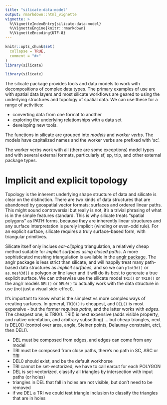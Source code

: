 ```yaml
---
title: "silicate-data-model"
output: rmarkdown::html_vignette
vignette: >
  %\VignetteIndexEntry{silicate-data-model}
  %\VignetteEngine{knitr::rmarkdown}
  %\VignetteEncoding{UTF-8}
---
```


```r
knitr::opts_chunk$set(
  collapse = TRUE,
  comment = "#>"
)
library(silicate)
```

```r
library(silicate)
```

The silicate package provides tools and data models to work with decompositions of complex data types. The primary examples of use are
with spatial data layers and most silicate workflows are geared to using the underlying structures and topology of spatial data. We can use these for a range of activities: 

* converting data from one format to another
* exploring the underlying relationships with a data set
* developing new tools. 

The functions in silicate are grouped into *models* and *worker verbs*. The models have capitalized names and the worker verbs are prefixed with 'sc'. 

The worker verbs work with all (there are some exceptions) model types and with several external formats, particularly sf, sp, trip, and other external package types. 

# Implicit and explicit topology

Topology is the inherent underlying shape structure of data and silicate is clear on the distinction. There are two kinds of data structures that are abandoned by geospatial vector formats: surfaces and ordered linear paths. This might sound controversial but really is not, it's a trivial phrasing of what is in the simple features standard. This is why silicate treats "spatial polygons" as PATH forms, because they are inherently linear structures and any surface interpretation is purely implicit (winding or even-odd rule). For an explicit surface, silicate requires a truly surface-based form, with triangular primitives. 

Silicate itself only inclues *ear-clipping* triangulation, a relatively cheap method suitable for *implicit surfaces using closed paths*. A more sophisticated meshing triangulation is available in the [anglr package](https://github.com/hypertidy/anglr). The anglr package is less strict than silicate, and will happily treat many path-based data structures as *implicit surfaces*, and so we can `plot3d()` or `as.mesh3d()` a polygon or line layer and it will do its best to generate a true explicit surface. We can otherwise use the silicate model `TRI()` or `TRI0()` or the anglr models `DEL()` or `DEL0()` to actually work with the data structure in use (not just a visual side-effect). 
 
It's important to know what is the simplest vs more complex ways of creating surfaces. In general, `TRI0()` is cheapest, and `DEL()` is most expensive - but the former requires *paths*, and the latter works with *edges*.  The cheapest one, is TRI0(). TRI() is next expensive (adds visible property, and native orientation, and arbitrary subsetting) ... but cheap triangles, next is DEL0() (control over area, angle, Steiner points, Delaunay constraint, etc), then DEL(). 

* DEL must be composed from edges, and edges can come from any model
* TRI must be composed from close paths, there's no path in SC, ARC or TRI
* DEL0 should exist, and be the default workhorse
* TRI cannot be set-vectorized, we have to call earcut for each POLYGON
* DEL is set-vectorized, classify all triangles by intersection with input paths (or holes)
* triangles in DEL that fall in holes are not visible, but don't need to be removed
* if we DEL a TRI we could test triangle inclusion to classify the triangles that are in holes
